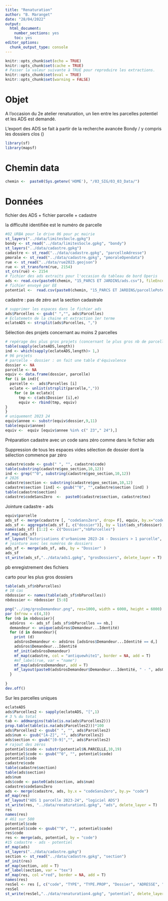 ```yaml
---
title: "Renaturation"
author: "B. Maranget"
date: "28/04/2022"
output: 
  html_document: 
    number_sections: yes
    toc: yes
editor_options: 
  chunk_output_type: console
---
```



```r
knitr::opts_chunk$set(echo = TRUE)
knitr::opts_chunk$set(cache = TRUE)
# Passer la valeur suivante à TRUE pour reproduire les extractions.
knitr::opts_chunk$set(eval = TRUE)
knitr::opts_chunk$set(warning = FALSE)
```


# Objet

A l'occasion du 2e atelier renaturation, un lien entre les parcelles potentiel et les ADS est demandé.

L'export des ADS se fait à partir de la recherche avancée Bondy / y compris les dossiers clos ()

```r
library(sf)
library(mapsf)
```


# Chemin data


```r
chemin <-  paste0(Sys.getenv('HOME'), "/03_SIG/03_03_Data/")
```


# Données

fichier des ADS + fichier parcelle + cadastre

la difficulté identifiée est le numéro de parcelle

```r
#02_URBA pour le drive 06 pour pc mairie
st_layers("../data/limitesSocle.gpkg")
bondy <- st_read("../data/limitesSocle.gpkg", "bondy")
st_layers("../data/cadastre.gpkg") 
cadastre <- st_read("../data/cadastre.gpkg", "parcelleAdresse")
pmorale <- st_read("../data/cadastre.gpkg", "pmoraleOpendata")
rue <- st_read("../data/rue2023.geojson")
rue <- st_transform(rue, 2154)
st_crs(rue) <- 2154
# fichier des ads extraits pour l'occasion du tableau de bord Operis
ads <- read.csv(paste0(chemin, "15_PARCS ET JARDINS/ads.csv"), fileEncoding = "UTF-8")
# fichier envoyé par EE
potentiel <-  read.csv(paste0(chemin, "15_PARCS ET JARDINS/parcellePotentiel.csv"), fileEncoding = "UTF-8")
```


cadastre : pas de zéro avt la section cadastrale


```r
# supprimer les espaces dans le fichier ads
ads$Parcelles <- gsub(" ","", ads$Parcelles)
# Eclatemetn de la chaine et extraction 1er terme
eclateADS <- strsplit(ads$Parcelles, ",")
```

Sélection des projets concernant au moins 2 parcelles

```r
# repérage des plus gros projets (concernant le plus gros nb de parcelle)
table(sapply(eclateADS,length))
ind <- which(sapply(eclateADS,length)> 1,)
# 96 projets
# parcelle - dossier : on fait une table d'équivalence
dossier <- NA
parcelle <- NA
equiv <- data.frame(dossier, parcelle)
for (i in ind){
  parcelle <-  ads$Parcelles [i]
  eclate <- unlist(strsplit(parcelle,","))
    for (e in eclate){
      tmp <- c(ads$Dossier [i],e)
      equiv <- rbind(tmp, equiv)
}
}
# uniquement 2023 24
equiv$annee <- substr(equiv$dossier,9,11)
table(equiv$annee)
equiv <-  equiv [equiv$annee %in% c(" 23"," 24"),]
```


Préparation cadastre avec un code sans zéro comme dans le fichier ads

Suppression de tous les espaces vides
sélection de dossier dont la sélection commence par zéro


```r
cadastre$code <- gsub(" ", "", cadastre$code)
table(substring(cadastre$geo_section,10,12))
ind <- grep("^0", substring(cadastre$geo_section,10,12))
# 2826
cadastre$section <- substring(cadastre$geo_section,10,12)
cadastre$section [ind] <- gsub("^0", "",cadastre$section [ind] )
table(cadastre$section)
cadastre$codeSansZero  <-  paste0(cadastre$section, cadastre$tex)
```

Jointure cadastre - ads

```r
equiv$parcelle
ads_sf <- merge(cadastre [, "codeSansZero", drop= F], equiv, by.x="codeSansZero", by.y= "parcelle")
ads_sf <- aggregate(ads_sf [, c("dossier")], by = list(ads_sf$dossier), length) 
names(ads_sf) [1:2] <- c("Dossier","nbParcelles")
mf_map(ads_sf)
mf_layout("Autorisations d'urbanisme 2023-24 - Dossiers > 1 parcelle", "sources internes")
# jointure avec les numéros de dossiers
ads_sf <- merge(ads_sf, ads, by = "Dossier" )
ads_sf
st_write(ads_sf,"../data/ads1.gpkg", "grosDossiers", delete_layer = T)
```

pb enregistrement des fichiers

carto pour les plus gros dossiers

```r
table(ads_sf$nbParcelles)
# 10 cas
nbdossier <- names(table(ads_sf$nbParcelles))
nbdossier <- nbdossier [5:8]

png("../img/grosDemandeur.png", res=1000, width = 6000, height = 6000)
par (mfrow = c(4,3))
for (nb in nbdossier){
  adsGros  <- ads_sf [ads_sf$nbParcelles == nb,]
  demandeur <- unique(adsGros$Demandeur...Identité)
  for (d in demandeur){
    print (d)
    adsGrosDemandeur <- adsGros [adsGros$Demandeur...Identité == d,]
    adsGros$Demandeur...Identité
    mf_init(adsGrosDemandeur)
    mf_map(cadastre, col = "antiquewhite1", border = NA, add = T)
    #mf_label(rue, var = "name")
    mf_map(adsGrosDemandeur, add = T)
    mf_layout(paste0(adsGrosDemandeur$Demandeur...Identité, " - ", adsGrosDemandeur$nbParcelles) , "logiciel ADS")
  }
  
}
dev.off()
```



Sur les parcelles uniques


```r
eclateADS
ads$Parcelles2 <- sapply(eclateADS, "[",1)
# 3 % du total
tab <- addmargins(table(is.na(ads$Parcelles2)))
prop.table(table(is.na(ads$Parcelles2)))*100
ads$Parcelles2 <- gsub(" ", "", ads$Parcelles2)
ads$num <- gsub("[A-Z]", "", ads$Parcelles2)
ads$section <- gsub("[0-9]","", ads$Parcelles2)
# rajout des zéros
potentiel$code <- substr(potentiel$N.PARCELLE,10,19)
potentiel$code <- gsub("^0", "", potentiel$code)
potentiel$code
cadastre$code
table(cadastre$section)
table(ads$section)
ads$num
ads$code <- paste0(ads$section, ads$num)
cadastre$codeSansZero
ads <- merge(cadastre, ads, by.x = "codeSansZero", by.y= "code")
mf_map(res)
mf_layout("ADS 1 parcelle 2023-24", "logiciel ADS")
st_write(res, "../data/renaturation1.gpkg", "ads", delete_layer = T)
res
names(res)
# 461 sur 500 
potentiel$code
potentiel$code <- gsub("^0", "", potentiel$code)
res$code
res <- merge(ads, potentiel, by = "code")
#15 cadastre - ads - potentiel
mf_map(ads)
st_layers("../data/cadastre.gpkg")
section <- st_read("../data/cadastre.gpkg", "section")
mf_init(res)
mf_map(section, add = T)
mf_label(section, var = "tex")
mf_map(res, col ="red", border = NA, add = T)
names(res)
resSel <- res [, c("code", "TYPE", "TYPE.PROP", "Dossier", "ADRESSE", "proprietaire")]
resSel
st_write(resSel,"../data/renaturation4.gpkg", "potentiel", delete_layer = T)
```


